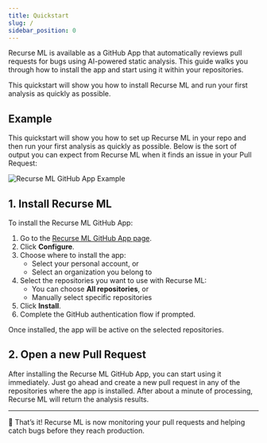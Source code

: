 ```yaml
---
title: Quickstart
slug: /
sidebar_position: 0
---
```


Recurse ML is available as a GitHub App that automatically reviews pull requests for bugs using AI-powered static analysis. This guide walks you through how to install the app and start using it within your repositories.

This quickstart will show you how to install Recurse ML and run your first analysis as quickly as possible.

## Example
This quickstart will show you how to set up Recurse ML in your repo and then run your first analysis as quickly as possible. Below is the sort of output
you can expect from Recurse ML when it finds an issue in your Pull Request:

![Recurse ML GitHub App Example](/img/examples/recurse-ml-github-app-example.webp)

## 1. Install Recurse ML

To install the Recurse ML GitHub App:

1. Go to the [Recurse ML GitHub App page](https://github.com/apps/recurseml).
2. Click **Configure**.
3. Choose where to install the app:
   - Select your personal account, or
   - Select an organization you belong to
4. Select the repositories you want to use with Recurse ML:
   - You can choose **All repositories**, or
   - Manually select specific repositories
5. Click **Install**.
6. Complete the GitHub authentication flow if prompted.

Once installed, the app will be active on the selected repositories.

## 2. Open a new Pull Request

After installing the Recurse ML GitHub App, you can start using it immediately. Just go ahead and create a new pull request in any of the repositories where the app is installed. After about a minute of processing, Recurse ML will return the analysis results.

---

🎉 That’s it! Recurse ML is now monitoring your pull requests and helping catch bugs before they reach production.
